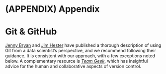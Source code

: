 \cleardoublepage 

(APPENDIX) Appendix {-}
====================================

Git & GitHub
====================================

[Jenny Bryan](https://github.com/jennybc) and [Jim Hester](https://github.com/jimhester) have published a thorough description of using Git from a data scientist's perspective, and we recommend following their guidance.  It is consistent with our approach, with a few exceptions noted below.  A complementary resource is *[Team Geek](https://smile.amazon.com/dp/1449302440)*, which has insightful advice for the human and collaborative aspects of version control.
